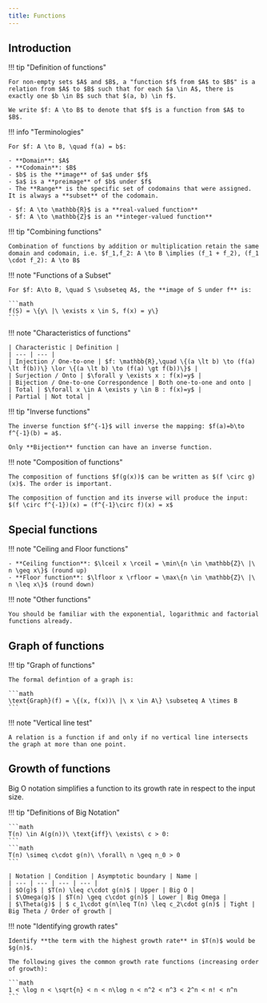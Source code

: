 ```yaml
---
title: Functions
---
```


## Introduction

!!! tip "Definition of functions"

    For non-empty sets $A$ and $B$, a "function $f$ from $A$ to $B$" is a relation from $A$ to $B$ such that for each $a \in A$, there is exactly one $b \in B$ such that $(a, b) \in f$. 
    
    We write $f: A \to B$ to denote that $f$ is a function from $A$ to $B$.

!!! info "Terminologies"

    For $f: A \to B, \quad f(a) = b$:

    - **Domain**: $A$
    - **Codomain**: $B$
    - $b$ is the **image** of $a$ under $f$
    - $a$ is a **preimage** of $b$ under $f$
    - The **Range** is the specific set of codomains that were assigned. It is always a **subset** of the codomain.

    - $f: A \to \mathbb{R}$ is a **real-valued function**
    - $f: A \to \mathbb{Z}$ is an **integer-valued function**

!!! tip "Combining functions"

    Combination of functions by addition or multiplication retain the same domain and codomain, i.e. $f_1,f_2: A \to B \implies (f_1 + f_2), (f_1 \cdot f_2): A \to B$

!!! note "Functions of a Subset"

    For $f: A\to B, \quad S \subseteq A$, the **image of S under f** is:

    ```math
    f(S) = \{y\ |\ \exists x \in S, f(x) = y\}
    ```

!!! note "Characteristics of functions"

    | Characteristic | Definition | 
    | --- | --- | 
    | Injection / One-to-one | $f: \mathbb{R},\quad \{(a \lt b) \to (f(a) \lt f(b))\} \lor \{(a \lt b) \to (f(a) \gt f(b))\}$ | 
    | Surjection / Onto | $\forall y \exists x : f(x)=y$ | 
    | Bijection / One-to-one Correspondence | Both one-to-one and onto | 
    | Total | $\forall x \in A \exists y \in B : f(x)=y$ |
    | Partial | Not total |

!!! tip "Inverse functions"

    The inverse function $f^{-1}$ will inverse the mapping: $f(a)=b\to f^{-1}(b) = a$.

    Only **Bijection** function can have an inverse function.

!!! note "Composition of functions"

    The composition of functions $f(g(x))$ can be written as $(f \circ g)(x)$. The order is important.

    The composition of function and its inverse will produce the input: $(f \circ f^{-1})(x) = (f^{-1}\circ f)(x) = x$

## Special functions

!!! note "Ceiling and Floor functions"

    - **Ceiling function**: $\lceil x \rceil = \min\{n \in \mathbb{Z}\ |\ n \geq x\}$ (round up)
    - **Floor function**: $\lfloor x \rfloor = \max\{n \in \mathbb{Z}\ |\ n \leq x\}$ (round down)

!!! note "Other functions"

    You should be familiar with the exponential, logarithmic and factorial functions already.

## Graph of functions

!!! tip "Graph of functions"

    The formal defintion of a graph is:

    ```math
    \text{Graph}(f) = \{(x, f(x))\ |\ x \in A\} \subseteq A \times B
    ```

!!! note "Vertical line test"

    A relation is a function if and only if no vertical line intersects the graph at more than one point.

## Growth of functions

Big O notation simplifies a function to its growth rate in respect to the input size.

!!! tip "Definitions of Big Notation"

    ```math
    T(n) \in A(g(n))\ \text{iff}\ \exists\ c > 0:
    ```
    ```math
    T(n) \simeq c\cdot g(n)\ \forall\ n \geq n_0 > 0
    ```

    | Notation | Condition | Asymptotic boundary | Name |
    | --- | --- | --- | --- |
    | $O(g)$ | $T(n) \leq c\cdot g(n)$ | Upper | Big O |
    | $\Omega(g)$ | $T(n) \geq c\cdot g(n)$ | Lower | Big Omega |
    | $\Theta(g)$ | $ c_1\cdot g(n\leq T(n) \leq c_2\cdot g(n)$ | Tight | Big Theta / Order of growth |

!!! note "Identifying growth rates"

    Identify **the term with the highest growth rate** in $T(n)$ would be $g(n)$.

    The following gives the common growth rate functions (increasing order of growth):

    ```math
    1 < \log n < \sqrt{n} < n < n\log n < n^2 < n^3 < 2^n < n! < n^n
    ```